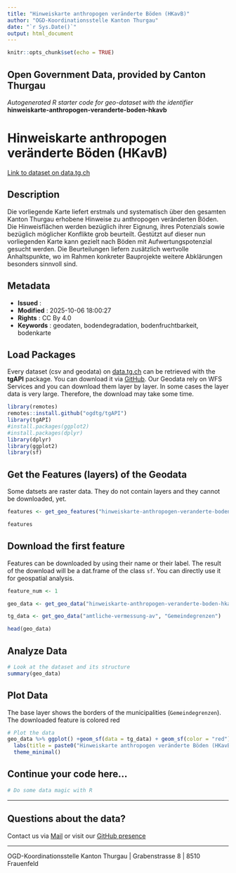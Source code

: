 ```yaml
---
title: "Hinweiskarte anthropogen veränderte Böden (HKavB)"
author: "OGD-Koordinationsstelle Kanton Thurgau"
date: "`r Sys.Date()`"
output: html_document
---
```


```r
knitr::opts_chunk$set(echo = TRUE)
```

## Open Government Data, provided by **Canton Thurgau**
*Autogenerated R starter code for geo-dataset with the identifier* **hinweiskarte-anthropogen-veranderte-boden-hkavb**


# **Hinweiskarte anthropogen veränderte Böden (HKavB)**

[Link to dataset on data.tg.ch](https://data.tg.ch/explore/dataset/hinweiskarte-anthropogen-veranderte-boden-hkavb/information/)

## Description

Die vorliegende Karte liefert erstmals und systematisch über den gesamten Kanton Thurgau erhobene Hinweise zu anthropogen veränderten Böden. Die Hinweisflächen werden bezüglich ihrer Eignung, ihres Potenzials sowie bezüglich möglicher Konflikte grob beurteilt. Gestützt auf dieser nun vorliegenden Karte kann gezielt nach Böden mit Aufwertungspotenzial gesucht werden. Die Beurteilungen liefern zusätzlich wertvolle Anhaltspunkte, wo im Rahmen konkreter Bauprojekte weitere Abklärungen besonders sinnvoll sind.

## Metadata

- **Issued**                   : 
- **Modified**                 : 2025-10-06 18:00:27
- **Rights**                   : CC By 4.0
- **Keywords**                 : geodaten, bodendegradation, bodenfruchtbarkeit, bodenkarte

## Load Packages

Every dataset (csv and geodata) on [data.tg.ch](https://data.tg.ch/pages/start/) can be retrieved with the **tgAPI** package. You can download it via [GitHub](https://github.com/ogdtg/tgAPI). Our Geodata rely on WFS Services and you can download them layer by layer. In some cases the layer data is very large. Therefore, the download may take some time.

```r
library(remotes)
remotes::install.github("ogdtg/tgAPI")
library(tgAPI)
#install.packages(ggplot2)
#install.packages(dplyr)
library(dplyr)
library(ggplot2)
library(sf)

```


## Get the Features (layers) of the Geodata

Some datsets are raster data. They do not contain layers and they cannot be downloaded, yet.

```r
features <- get_geo_features("hinweiskarte-anthropogen-veranderte-boden-hkavb")

features
```


## Download the first feature

Features can be downloaded by using their name or their label. The result of the download will be a dat.frame of the class `sf`. You can directly use it for geospatial analysis.

```r

feature_num <- 1

geo_data <- get_geo_data("hinweiskarte-anthropogen-veranderte-boden-hkavb",features$name[feature_num])

tg_data <- get_geo_data("amtliche-vermessung-av", "Gemeindegrenzen")

head(geo_data)
```


## Analyze Data

```r

# Look at the dataset and its structure
summary(geo_data)

```


## Plot Data

The base layer shows the borders of the municipalities (`Gemeindegrenzen`). The downloaded feature is colored red

```r

# Plot the data
geo_data %>% ggplot() +geom_sf(data = tg_data) + geom_sf(color = "red") +
  labs(title = paste0("Hinweiskarte anthropogen veränderte Böden (HKavB): ",features$title[feature_num])) +
  theme_minimal()

```


## Continue your code here...


```r
# Do some data magic with R
```

------------------------------------------------------------------------

## Questions about the data?

Contact us via [Mail](mailto:ogd@tg.ch) or visit our [GitHub presence](https://github.com/ogdtg)


------------------------------------------------------------------------

OGD-Koordinationsstelle Kanton Thurgau | Grabenstrasse 8 | 8510 Frauenfeld
